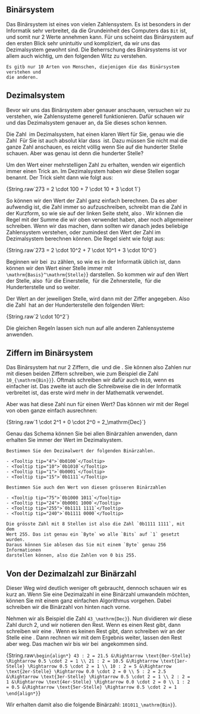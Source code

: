
## Binärsystem

Das Binärsystem ist eines von vielen Zahlensystem. Es ist besonders in der
Informatik sehr verbreitet, da die Grundeinheit des Computers das `Bit` ist,
und somit nur 2 Werte annehmen kann. Für uns scheint das Binärsystem auf den
ersten Blick sehr unintuitiv und kompliziert, da wir uns das Dezimalsystem
gewohnt sind. Die Beherrschung des Binärsystems ist vor allem auch wichtig, um
den folgenden Witz zu verstehen.

```text
Es gitb nur 10 Arten von Menschen, diejenigen die das Binärsystem verstehen und
die anderen.
```

## Dezimalsystem

Bevor wir uns das Binärsystem aber genauer anschauen, versuchen wir zu
verstehen, wie Zahlensysteme generell funktionieren. Dafür schauen wir und das
Dezimalsystem genauer an, da Sie dieses schon kennen.

Die Zahl <Math>273</Math> im Dezimalsystem, hat einen klaren Wert für Sie,
genau wie die Zahl <Math>721.</Math> Für Sie ist auch absolut klar dass
<Math>273 < 721</Math> ist. Dazu müssen Sie nicht mal die ganze Zahl anschauen,
es reicht völlig wenn Sie auf die hunderter Stelle schauen. Aber was genau ist
denn die hunderter Stelle?

Um den Wert einer mehrstelligen Zahl zu erhalten, wenden wir eigentlich immer
einen Trick an. Im Dezimalsystem haben wir diese Stellen sogar benannt. Der
Trick sieht dann wie folgt aus:

<DMath>
    {String.raw`273 = 2 \cdot 100 + 7 \cdot 10 + 3 \cdot 1`}
</DMath>

So können wir den Wert der Zahl ganz einfach berechnen. Da es aber aufwendig
ist, die Zahl immer so aufzuschreiben, schreibt man die Zahl in der Kurzform,
so wie sie auf der linken Seite steht, also <Math>273</Math>. Wir können die
Regel mit der Summe die wir oben verwendet haben, aber noch allgemeiner
schreiben. Wenn wir das machen, dann sollten wir danach jedes beliebige
Zahlensystem verstehen, oder zumindest den Wert der Zahl im Dezimalsystem
berechnen können. Die Regel sieht wie folgt aus:

<DMath>
    {String.raw`273 = 2 \cdot 10^2 + 7 \cdot 10^1 + 3 \cdot 10^0`}
</DMath>

Beginnen wir bei <Math>0</Math> zu zählen, so wie es in der Informatik üblich
ist, dann können wir den Wert einer Stelle immer mit
<Math>{String.raw`\mathrm{Basis}^\mathrm{Stelle}`}</Math> darstellen. So kommen
wir auf den Wert der Stelle, also <Math>10^0</Math> für die Einerstelle,
<Math>10^1</Math> für die Zehnerstelle, <Math>10^2</Math> für die
Hunderterstelle und so weiter.

Der Wert an der jeweiligen Stelle, wird dann mit der Ziffer angegeben. Also die
Zahl <Math>273</Math> hat an der Hunderterstelle den folgenden Wert:

<DMath>
    {String.raw`2 \cdot 10^2`}
</DMath>

Die gleichen Regeln lassen sich nun auf alle anderen Zahlensysteme anwenden.

## Ziffern im Binärsystem

Das Binärsystem hat nur 2 Ziffern, die <Math>0</Math> und die <Math>1</Math>.
Sie können also Zahlen nur mit diesen beiden Ziffern schreiben, wie zum
Beispiel die Zahl <Math>{String.raw`10_{\mathrm{Bin}}`}</Math>. Oftmals
schreiben wir dafür auch `0b10`, wenn es einfacher ist. Das zweite ist auch die
Schreibweise die in der Informatik verbreitet ist, das erste wird mehr in der
Mathematik verwendet.

Aber was hat diese Zahl nun für einen Wert? Das können wir mit der Regel von
oben ganze einfach ausrechnen:

<DMath>
    {String.raw`1 \cdot 2^1 + 0 \cdot 2^0 = 2_\mathrm{Dec}`}
</DMath>

Genau das Schema können Sie bei allen Binärzahlen anwenden, dann erhalten Sie
immer der Wert im Dezimalsystem.

<Example title="Aufgabe: Von Binär zu Dezimal">

    Bestimmen Sie den Dezimalwert der folgenden Binärzahlen.

    - <Tooltip tip="4">`0b0100`</Tooltip>
    - <Tooltip tip="10">`0b1010`</Tooltip>
    - <Tooltip tip="1">`0b0001`</Tooltip>
    - <Tooltip tip="15">`0b1111`</Tooltip>

    Bestimmen Sie auch den Wert von diesen grösseren Binärzahlen

    - <Tooltip tip="75">`0b1000 1011`</Tooltip>
    - <Tooltip tip="24">`0b0001 1000`</Tooltip>
    - <Tooltip tip="255">`0b1111 1111`</Tooltip>
    - <Tooltip tip="240">`0b1111 0000`</Tooltip>

    Die grösste Zahl mit 8 Stellen ist also die Zahl `0b1111 1111`, mit dem
    Wert 255. Das ist genau ein `Byte` wo alle `Bits` auf `1` gesetzt wurden.
    Daraus können Sie ablesen das Sie mit einem `Byte` genau 256 Informationen
    darstellen können, also die Zahlen von 0 bis 255.

</Example>

## Von der Dezimalzahl zur Binärzahl

Dieser Weg wird deutlich weniger oft gebraucht, dennoch schauen wir es kurz an.
Wenn Sie eine Dezimalzahl in eine Binärzahl umwandeln möchten, können Sie mit
einem ganz einfachen Algorithmus vorgehen. Dabei schreiben wir die Binärzahl
von hinten nach vorne.

Nehmen wir als Beispiel die Zahl <Math>{String.raw`43_\mathrm{Dec}`}</Math>.
Nun dividieren wir diese Zahl durch 2, und wir notieren den Rest. Wenn es einen
Rest gibt, dann schreiben wir eine <Math>1</Math>. Wenn es keinen Rest gibt,
dann schreiben wir an der Stelle eine <Math>0</Math>. Dann rechnen wir mit dem
Ergebnis weiter, lassen den Rest aber weg. Das machen wir bis wir bei
<Math>0</Math> angekommen sind.


<DMath>{String.raw`
    \begin{align*}
    43 : 2 = 21.5 &\Rightarrow \text{0er-Stelle} \Rightarrow 0.5 \cdot 2 = 1 \\
    21 : 2 = 10.5 &\Rightarrow \text{1er-Stelle} \Rightarrow 0.5 \cdot 2 = 1 \\
    10 : 2 = 5 &\Rightarrow \text{2er-Stelle} \Rightarrow 0.0 \cdot 2 = 0 \\
    5 : 2 = 2.5 &\Rightarrow \text{3er-Stelle} \Rightarrow 0.5 \cdot 2 = 1 \\
    2 : 2 = 1 &\Rightarrow \text{4er-Stelle} \Rightarrow 0.0 \cdot 2 = 0 \\
    1 : 2 = 0.5 &\Rightarrow \text{5er-Stelle} \Rightarrow 0.5 \cdot 2 = 1
    \end{align*}
`}</DMath>

Wir erhalten damit also die folgende Binärzahl:
<Math>{String.raw`101011_\mathrm{Bin}`}</Math>.
